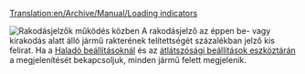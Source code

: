 [[Translation:en/Archive/Manual/Loading indicators]]


[[File:en/Archive/Manual/Loading indicators.png|thumb|Rakodásjelzők működés közben]]
A rakodásjelző az éppen be- vagy kirakodás alatt álló jármű rakterének telítettségét százalékban jelző kis felirat. Ha a [[hu/Haladó beállítások/Megjelenítési beállítások|Haladó beállításoknál]] és az [[hu/Manual/Átlátszósági beállítások|átlátszósági beállítások eszköztárán]] a megjelenítését bekapcsoljuk, minden jármű felett megjelenik.